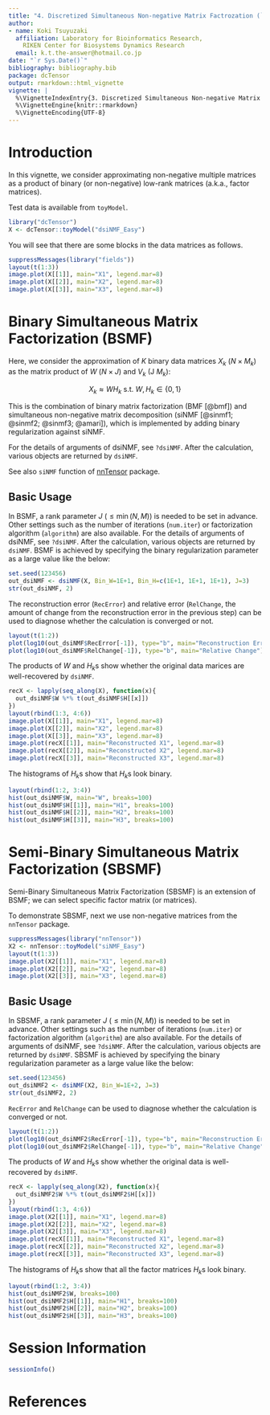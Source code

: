 ```yaml
---
title: "4. Discretized Simultaneous Non-negative Matrix Factrozation (`dsiNMF`)"
author:
- name: Koki Tsuyuzaki
  affiliation: Laboratory for Bioinformatics Research,
    RIKEN Center for Biosystems Dynamics Research
  email: k.t.the-answer@hotmail.co.jp
date: "`r Sys.Date()`"
bibliography: bibliography.bib
package: dcTensor
output: rmarkdown::html_vignette
vignette: |
  %\VignetteIndexEntry{3. Discretized Simultaneous Non-negative Matrix Factrozation (`dsiNMF`)}
  %\VignetteEngine{knitr::rmarkdown}
  %\VignetteEncoding{UTF-8}
---
```


# Introduction

In this vignette, we consider approximating non-negative multiple matrices as a product of binary (or non-negative) low-rank matrices (a.k.a., factor matrices).

Test data is available from `toyModel`.

```r
library("dcTensor")
X <- dcTensor::toyModel("dsiNMF_Easy")
```

You will see that there are some blocks in the data matrices as follows.

```r
suppressMessages(library("fields"))
layout(t(1:3))
image.plot(X[[1]], main="X1", legend.mar=8)
image.plot(X[[2]], main="X2", legend.mar=8)
image.plot(X[[3]], main="X3", legend.mar=8)
```

# Binary Simultaneous Matrix Factorization (BSMF)

Here, we consider the approximation of $K$ binary data matrices $X_{k}$ ($N \times M_{k}$) as the matrix product of $W$ ($N \times J$) and $V_{k}$ (J \times $M_{k}$):

$$
X_{k} \approx W H_{k} \ \mathrm{s.t.}\ W,H_{k} \in \{0,1\}
$$

This is the combination of binary matrix factorization (BMF [@bmf]) and simultaneous non-negative matrix decomposition (siNMF [@sinmf1; @sinmf2; @sinmf3; @amari]), which is implemented by adding binary regularization against siNMF.

For the details of arguments of dsiNMF, see `?dsiNMF`. After the calculation, various objects are returned by `dsiNMF`.

See also `siNMF` function of [nnTensor](https://cran.r-project.org/package=nnTensor) package.

## Basic Usage

In BSMF, a rank parameter $J$ ($\leq \min(N, M)$) is needed to be set in advance. Other settings such as the number of iterations (`num.iter`) or factorization algorithm (`algorithm`) are also available. For the details of arguments of dsiNMF, see `?dsiNMF`. After the calculation, various objects are returned by `dsiNMF`. BSMF is achieved by specifying the binary regularization parameter as a large value like the below:

```r
set.seed(123456)
out_dsiNMF <- dsiNMF(X, Bin_W=1E+1, Bin_H=c(1E+1, 1E+1, 1E+1), J=3)
str(out_dsiNMF, 2)
```

The reconstruction error (`RecError`) and relative error (`RelChange`, the amount of change from the reconstruction error in the previous step) can be used to diagnose whether the calculation is converged or not.

```r
layout(t(1:2))
plot(log10(out_dsiNMF$RecError[-1]), type="b", main="Reconstruction Error")
plot(log10(out_dsiNMF$RelChange[-1]), type="b", main="Relative Change")
```

The products of $W$ and $H_{k}$s show whether the original data marices are well-recovered by `dsiNMF`.

```r
recX <- lapply(seq_along(X), function(x){
  out_dsiNMF$W %*% t(out_dsiNMF$H[[x]])
})
layout(rbind(1:3, 4:6))
image.plot(X[[1]], main="X1", legend.mar=8)
image.plot(X[[2]], main="X2", legend.mar=8)
image.plot(X[[3]], main="X3", legend.mar=8)
image.plot(recX[[1]], main="Reconstructed X1", legend.mar=8)
image.plot(recX[[2]], main="Reconstructed X2", legend.mar=8)
image.plot(recX[[3]], main="Reconstructed X3", legend.mar=8)
```

The histograms of $H_{k}$s show that $H_{k}$s look binary.

```r
layout(rbind(1:2, 3:4))
hist(out_dsiNMF$W, main="W", breaks=100)
hist(out_dsiNMF$H[[1]], main="H1", breaks=100)
hist(out_dsiNMF$H[[2]], main="H2", breaks=100)
hist(out_dsiNMF$H[[3]], main="H3", breaks=100)
```

# Semi-Binary Simultaneous Matrix Factorization (SBSMF)

Semi-Binary Simultaneous Matrix Factorization (SBSMF) is an extension of BSMF; we can select specific factor matrix (or matrices).

To demonstrate SBSMF, next we use non-negative matrices from the `nnTensor` package.

```r
suppressMessages(library("nnTensor"))
X2 <- nnTensor::toyModel("siNMF_Easy")
layout(t(1:3))
image.plot(X2[[1]], main="X1", legend.mar=8)
image.plot(X2[[2]], main="X2", legend.mar=8)
image.plot(X2[[3]], main="X3", legend.mar=8)
```

## Basic Usage

In SBSMF, a rank parameter $J$ ($\leq \min(N, M)$) is needed to be set in advance. Other settings such as the number of iterations (`num.iter`) or factorization algorithm (`algorithm`) are also available. For the details of arguments of dsiNMF, see `?dsiNMF`. After the calculation, various objects are returned by `dsiNMF`. SBSMF is achieved by specifying the binary regularization parameter as a large value like the below:

```r
set.seed(123456)
out_dsiNMF2 <- dsiNMF(X2, Bin_W=1E+2, J=3)
str(out_dsiNMF2, 2)
```

`RecError` and `RelChange` can be used to diagnose whether the calculation is converged or not.

```r
layout(t(1:2))
plot(log10(out_dsiNMF2$RecError[-1]), type="b", main="Reconstruction Error")
plot(log10(out_dsiNMF2$RelChange[-1]), type="b", main="Relative Change")
```

The products of $W$ and $H_{k}$s show whether the original data is well-recovered by `dsiNMF`.

```r
recX <- lapply(seq_along(X2), function(x){
  out_dsiNMF2$W %*% t(out_dsiNMF2$H[[x]])
})
layout(rbind(1:3, 4:6))
image.plot(X2[[1]], main="X1", legend.mar=8)
image.plot(X2[[2]], main="X2", legend.mar=8)
image.plot(X2[[3]], main="X3", legend.mar=8)
image.plot(recX[[1]], main="Reconstructed X1", legend.mar=8)
image.plot(recX[[2]], main="Reconstructed X2", legend.mar=8)
image.plot(recX[[3]], main="Reconstructed X3", legend.mar=8)
```

The histograms of $H_{k}$s show that all the factor matrices $H_{k}$s look binary.

```r
layout(rbind(1:2, 3:4))
hist(out_dsiNMF2$W, breaks=100)
hist(out_dsiNMF2$H[[1]], main="H1", breaks=100)
hist(out_dsiNMF2$H[[2]], main="H2", breaks=100)
hist(out_dsiNMF2$H[[3]], main="H3", breaks=100)
```

# Session Information {.unnumbered}

```r
sessionInfo()
```

# References
